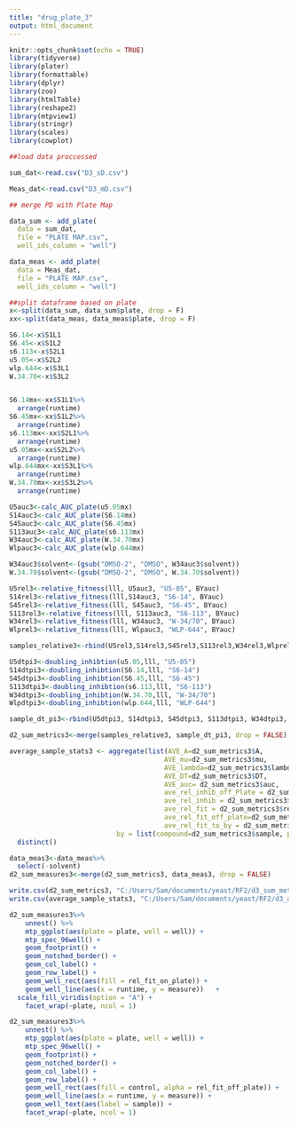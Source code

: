 ```yaml
---
title: "drug_plate_3"
output: html_document
---
```


```r
knitr::opts_chunk$set(echo = TRUE)
library(tidyverse)
library(plater)
library(formattable)
library(dplyr)
library(zoo)
library(htmlTable)
library(reshape2)
library(mtpview1)
library(stringr)
library(scales)
library(cowplot)
```


```r
##load data proccessed

sum_dat<-read.csv("D3_sD.csv")

Meas_dat<-read.csv("D3_mD.csv")

## merge PD with Plate Map

data_sum <- add_plate(
  data = sum_dat, 
  file = "PLATE MAP.csv",
  well_ids_column = "well")

data_meas <- add_plate(
  data = Meas_dat, 
  file = "PLATE MAP.csv",
  well_ids_column = "well")

##split dataframe based on plate 
x<-split(data_sum, data_sum$plate, drop = F)
xx<-split(data_meas, data_meas$plate, drop = F)

```

```r

S6.14<-x$S1L1
S6.45<-x$S1L2
s6.113<-x$S2L1
u5.05<-x$S2L2
wlp.644<-x$S3L1
W.34.70<-x$S3L2


S6.14mx<-xx$S1L1%>%
  arrange(runtime)
S6.45mx<-xx$S1L2%>%
  arrange(runtime)
s6.113mx<-xx$S2L1%>%
  arrange(runtime)
u5.05mx<-xx$S2L2%>%
  arrange(runtime)
wlp.644mx<-xx$S3L1%>%
  arrange(runtime)
W.34.70mx<-xx$S3L2%>%
  arrange(runtime)
```

```r

U5auc3<-calc_AUC_plate(u5.05mx)
S14auc3<-calc_AUC_plate(S6.14mx)
S45auc3<-calc_AUC_plate(S6.45mx)
S113auc3<-calc_AUC_plate(s6.113mx)
W34auc3<-calc_AUC_plate(W.34.70mx)
Wlpauc3<-calc_AUC_plate(wlp.644mx)

W34auc3$solvent<-(gsub("DMSO-2", "DMSO", W34auc3$solvent))
W.34.70$solvent<-(gsub("DMSO-2", "DMSO", W.34.70$solvent))

```

```r

U5rel3<-relative_fitness(lll, U5auc3, "U5-05", BYauc)
S14rel3<-relative_fitness(lll,S14auc3, "S6-14", BYauc)
S45rel3<-relative_fitness(lll, S45auc3, "S6-45", BYauc)
S113rel3<-relative_fitness(lll, S113auc3, "S6-113", BYauc)
W34rel3<-relative_fitness(lll, W34auc3, "W-34/70", BYauc)
Wlprel3<-relative_fitness(lll, Wlpauc3, "WLP-644", BYauc)

samples_relative3<-rbind(U5rel3,S14rel3,S45rel3,S113rel3,W34rel3,Wlprel3)

```

```r

U5dtpi3<-doubling_inhibtion(u5.05,lll, "U5-05")
S14dtpi3<-doubling_inhibtion(S6.14,lll, "S6-14")
S45dtpi3<-doubling_inhibtion(S6.45,lll, "S6-45")
S113dtpi3<-doubling_inhibtion(s6.113,lll, "S6-113")
W34dtpi3<-doubling_inhibtion(W.34.70,lll, "W-34/70")
Wlpdtpi3<-doubling_inhibtion(wlp.644,lll, "WLP-644")

sample_dt_pi3<-rbind(U5dtpi3, S14dtpi3, S45dtpi3, S113dtpi3, W34dtpi3, Wlpdtpi3)
```

```r
d2_sum_metrics3<-merge(samples_relative3, sample_dt_pi3, drop = FALSE)
```

```r


average_sample_stats3 <- aggregate(list(AVE_A=d2_sum_metrics3$A, 
                                       AVE_mu=d2_sum_metrics3$mu, 
                                       AVE_lambda=d2_sum_metrics3$lambda,
                                       AVE_DT=d2_sum_metrics3$DT, 
                                       AVE_auc= d2_sum_metrics3$auc, 
                                       ave_rel_inhib_off_Plate = d2_sum_metrics3$percent_inhib_off_plate,
                                       ave_rel_inhib = d2_sum_metrics3$percent_inhib_onplate,
                                       ave_rel_fit = d2_sum_metrics3$rel_fit_on_plate,
                                       ave_rel_fit_off_plate=d2_sum_metrics3$rel_fit_off_plate, 
                                       ave_rel_fit_to_by = d2_sum_metrics3$rel_fit_to_by), 
                           by = list(compound=d2_sum_metrics3$sample, plate= d2_sum_metrics3$plate), mean)%>%
  distinct()
```

```r

data_meas3<-data_meas%>%
  select(-solvent)
d2_sum_measures3<-merge(d2_sum_metrics3, data_meas3, drop = FALSE)

write.csv(d2_sum_metrics3, "C:/Users/Sam/documents/yeast/RF2/d3_sum_mets.csv" )
write.csv(average_sample_stats3, "C:/Users/Sam/documents/yeast/RF2/d3_ave_sum_mets.csv")

d2_sum_measures3%>% 
    unnest() %>% 
    mtp_ggplot(aes(plate = plate, well = well)) + 
    mtp_spec_96well() + 
    geom_footprint() + 
    geom_notched_border() +
    geom_col_label() + 
    geom_row_label() + 
    geom_well_rect(aes(fill = rel_fit_on_plate)) + 
    geom_well_line(aes(x = runtime, y = measure))   +
  scale_fill_viridis(option = "A") + 
    facet_wrap(~plate, ncol = 1)

d2_sum_measures3%>% 
    unnest() %>% 
    mtp_ggplot(aes(plate = plate, well = well)) + 
    mtp_spec_96well() + 
    geom_footprint() + 
    geom_notched_border() +
    geom_col_label() + 
    geom_row_label() + 
    geom_well_rect(aes(fill = control, alpha = rel_fit_off_plate)) + 
    geom_well_line(aes(x = runtime, y = measure)) + 
    geom_well_text(aes(label = sample)) + 
    facet_wrap(~plate, ncol = 1)

```



